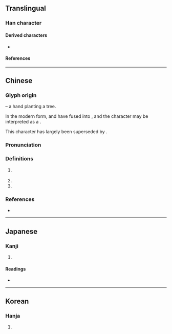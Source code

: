 {{also|樹|闘}}
{{character info}}
==Translingual==

===Han character===
{{Han char|rn=41|rad=寸|as=09|sn=12|four=44100|canj=GTDI|ids=⿰壴寸}}

====Derived characters====
* {{l|mul|[[𫥙]], [[𠾢]], [[澍]], [[樹]], [[𫋚]], [[𨅒]], [[𫓄]], [[㕑]], [[廚]]([[厨]]), [[𪧽]]}}

====References====
{{Han ref|kx=0295.140|dkj=07448|dj=0586.060|hdz=10509.020|uh=5C0C}}

----

==Chinese==
{{zh-forms|alt=𡬾,权-ancient}}

===Glyph origin===
{{Han etym}}
{{Han compound|木|寸|豆|c1=s|c2=s|c3=p|t1=tree|t2=hand|ls=psc}} – a hand planting a tree.

In the modern form, {{zh-l|*木}} and {{zh-l|*豆}} have fused into {{zh-l|*壴}}, and the character may be interpreted as a {{Han compound|壴|寸|c1=p|c2=s|t2=hand|ls=psc|nocap=y}}. 

This character has largely been superseded by {{och-l|樹}}.

===Pronunciation===
{{zh-pron
|m=shù
|c=syu6
|mc=y
|oc=y
|ma=
|cat=v
}}

===Definitions===
{{zh-hanzi}}

# {{lb|zh|literary}} {{zh-alt-form|樹|to [[stand]] something up; to [[raise]]; to [[erect]]}}
# {{zh-original|樹}}
# {{surname|zh}}

===References===
* {{R:yue:Hanzi}}

----

==Japanese==

===Kanji===
{{ja-kanji|grade=|rs=寸09}}

# {{rfdef|ja|sort=寸09}}

====Readings====
* {{ja-readings
|on=しゅ, じゅ, ちゅ, じゅう<じう
|kun=たてる, たつ, わらは, しもべ}}

----

==Korean==

===Hanja===
{{ko-hanja|세우다|세울|수}}

# {{rfdef|ko|sort=寸09}}